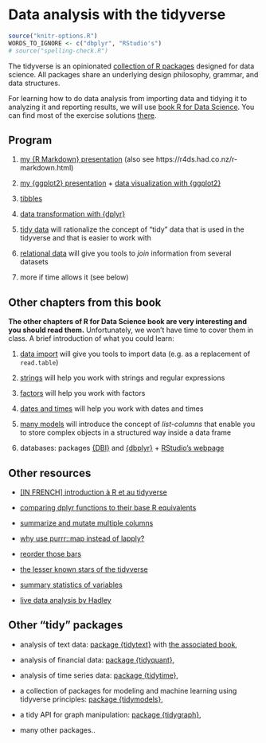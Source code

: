 # Data analysis with the tidyverse {#tidyverse}

```r
source("knitr-options.R")
WORDS_TO_IGNORE <- c("dbplyr", "RStudio's")
# source("spelling-check.R")
```

The tidyverse is an opinionated [collection of R packages](https://www.tidyverse.org/packages/) designed for data science. All packages share an underlying design philosophy, grammar, and data structures. 

For learning how to do data analysis from importing data and tidying it to analyzing it and reporting results, we will use [book R for Data Science](http://r4ds.had.co.nz/). You can find most of the exercise solutions [there](https://jrnold.github.io/r4ds-exercise-solutions/).

## Program 

1. [my {R Markdown} presentation](https://privefl.github.io/R-presentation/rmarkdown.html) (also see https://r4ds.had.co.nz/r-markdown.html)

1. [my {ggplot2} presentation](https://privefl.github.io/R-presentation/ggplot2.html) + [data visualization with {ggplot2}](http://r4ds.had.co.nz/data-visualisation.html)

1. [tibbles](https://r4ds.had.co.nz/tibbles.html)

1. [data transformation with {dplyr}](http://r4ds.had.co.nz/transform.html)

1. [tidy data](http://r4ds.had.co.nz/tidy-data.html) will rationalize the concept of "tidy" data that is used in the tidyverse and that is easier to work with

1. [relational data](http://r4ds.had.co.nz/relational-data.html) will give you tools to *join* information from several datasets

1. more if time allows it (see below)

## Other chapters from this book

**The other chapters of R for Data Science book are very interesting and you should read them.**
Unfortunately, we won't have time to cover them in class. A brief introduction of what you could learn:

1. [data import](http://r4ds.had.co.nz/data-import.html) will give you tools to import data (e.g. as a replacement of `read.table`)

1. [strings](http://r4ds.had.co.nz/strings.html) will help you work with strings and regular expressions

1. [factors](http://r4ds.had.co.nz/factors.html) will help you work with factors

1. [dates and times](http://r4ds.had.co.nz/dates-and-times.html) will help you work with dates and times

1. [many models](http://r4ds.had.co.nz/many-models.html) will introduce the concept of *list-columns* that enable you to store complex objects in a structured way inside a data frame

1. databases: packages [{DBI}](https://github.com/r-dbi/DBI) and [{dbplyr}](https://dbplyr.tidyverse.org/articles/dbplyr.html) + [RStudio's webpage](https://solutions.rstudio.com/db/r-packages/dplyr/)

## Other resources

- [[IN FRENCH] introduction à R et au tidyverse](https://juba.github.io/tidyverse/index.html)

- [comparing dplyr functions to their base R equivalents](https://dplyr.tidyverse.org/articles/base.html)

- [summarize and mutate multiple columns](http://dplyr.tidyverse.org/reference/summarise_all.html)

- [why use purrr::map instead of lapply?](https://stackoverflow.com/q/45101045/6103040)

- [reorder those bars](https://github.com/jtr13/codehelp/blob/master/R/reorder.md)

- [the lesser known stars of the tidyverse](https://www.rstudio.com/resources/rstudioconf-2018/the-lesser-known-stars-of-the-tidyverse/)

- [summary statistics of variables](https://github.com/ropenscilabs/skimr)

- [live data analysis by Hadley](https://youtu.be/go5Au01Jrvs)


## Other "tidy" packages

- analysis of text data: [package {tidytext}](https://github.com/juliasilge/tidytext) with [the associated book](https://www.tidytextmining.com/),

- analysis of financial data: [package {tidyquant}](https://business-science.github.io/tidyquant/index.html),

- analysis of time series data: [package {tidytime}](https://github.com/jayhesselberth/tidytime),

- a collection of packages for modeling and machine learning using tidyverse principles: [package {tidymodels}](https://www.tidymodels.org/),

- a tidy API for graph manipulation: [package {tidygraph}](https://github.com/thomasp85/tidygraph),

- many other packages..


